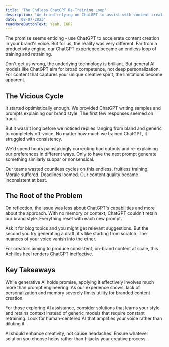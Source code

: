 ```yaml
---
title: 'The Endless ChatGPT Re-Training Loop'
description: 'We tried relying on ChatGPT to assist with content creation but encountered nonstop friction. Read our lessons learned from wasted hours training and retraining.'
date: '08-07-2023'
readMoreButtonText: Yeah, IKR?
---
```


The promise seems enticing - use ChatGPT to accelerate content creation in your brand's voice. But for us, the reality was very different. Far from a productivity engine, our ChatGPT experience became an endless loop of training and retraining.

Don't get us wrong, the underlying technology is brilliant. But general AI models like ChatGPT aim for broad competence, not deep personalization. For content that captures your unique creative spirit, the limitations become apparent.

## The Vicious Cycle

It started optimistically enough. We provided ChatGPT writing samples and prompts explaining our brand style. The first few responses seemed on track.

But it wasn't long before we noticed replies ranging from bland and generic to completely off-voice. No matter how much we trained ChatGPT, it struggled with consistency.

We'd spend hours painstakingly correcting bad outputs and re-explaining our preferences in different ways. Only to have the next prompt generate something similarly subpar or nonsensical.

Our teams wasted countless cycles on this endless, fruitless training. Morale suffered. Deadlines loomed. Our content quality became inconsistent at best.

## The Root of the Problem

On reflection, the issue was less about ChatGPT's capabilities and more about the approach. With no memory or context, ChatGPT couldn't retain our brand style. Everything reset with each new prompt.

Ask it for blog topics and you might get relevant suggestions. But the second you try generating a draft, it's like starting from scratch. The nuances of your voice vanish into the ether.

For creators aiming to produce consistent, on-brand content at scale, this Achilles heel renders ChatGPT ineffective.

## Key Takeaways

While generative AI holds promise, applying it effectively involves much more than prompt engineering. As our experience shows, lack of personalization and memory severely limits utility for branded content creation.

For those exploring AI assistance, consider solutions that learns your style and retains context instead of generic models that require constant retraining. Look for human-centered AI that amplifies your voice rather than diluting it.

AI should enhance creativity, not cause headaches. Ensure whatever solution you choose helps rather than hijacks your creative process.
